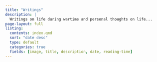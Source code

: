 ```yaml
---
title: "Writings"
description: | 
  Writings on life during wartime and personal thoughts on life...
page-layout: full
listing:
  contents: index.qmd
  sort: "date desc"
  type: default
  categories: true
  fields: [image, title, description, date, reading-time]
---
```

